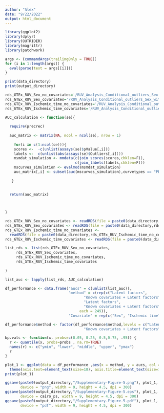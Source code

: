 ```yaml
---
author: "Alex"
date: "9/22/2022"
output: html_document
---
```

```r
library(ggplot2)
library(dplyr)
library(OUTRIDER)
library(magrittr)
library(patchwork)

```


```r
args <- (commandArgs(trailingOnly = TRUE))
for (i in 1:length(args)) {
  eval(parse(text = args[[i]]))
}

```

```r
print(data_directory)
print(output_directory)
```


```r
rds_GTEx_RUV_Sex_no_covariates='/RUV_Analysis_Conditional_outliers_Sex.RDS'
rds_GTEx_RUV_Sex_covariates='/RUV_Analysis_Conditional_outliers_Sex_with_covariates.RDS'
rds_GTEx_RUV_Ischemic_time_no_covariates='/RUV_Analysis_Conditional_outliers_Ischemic_time.RDS'
rds_GTEx_RUV_Ischemic_time_covariates='/RUV_Analysis_Conditional_outliers_Ischemic_time_with_covariates.RDS'

```


```r
AUC_calculation <- function(se){
  
  require(precrec)
  
  auc_matrix <- matrix(NA, ncol = ncol(se), nrow = 1)
    
    for(i in c(1:ncol(se))){
    scores <-  -c(unlist(assays(se)$pValue[,i]))
    labels <-  c(unlist(abs(assays(se)$Outliers[,i])))
    msmdat_simulation <- mmdata(c(join_scores(scores,chklen=F)),
                                c(join_labels(labels,chklen=F)))
    mscurves_simulation <- evalmod(msmdat_simulation)
    auc_matrix[,i] <- subset(auc(mscurves_simulation),curvetypes == "PRC")$aucs
      
   }

  
  return(auc_matrix)
  
  

}
```


```r




rds_GTEx_RUV_Sex_no_covariates <- readRDS(file = paste0(data_directory,rds_GTEx_RUV_Sex_no_covariates))
rds_GTEx_RUV_Sex_covariates <- readRDS(file = paste0(data_directory,rds_GTEx_RUV_Sex_covariates))
rds_GTEx_RUV_Ischemic_time_no_covariates <- 
  readRDS(file = paste0(data_directory,rds_GTEx_RUV_Ischemic_time_no_covariates))
rds_GTEx_RUV_Ischemic_time_covariates <- readRDS(file = paste0(data_directory,rds_GTEx_RUV_Ischemic_time_covariates))


```


```r
list_rds <- list(rds_GTEx_RUV_Sex_no_covariates,
     rds_GTEx_RUV_Sex_covariates,
     rds_GTEx_RUV_Ischemic_time_no_covariates,
     rds_GTEx_RUV_Ischemic_time_covariates
     
)

list_auc <- lapply(list_rds, AUC_calculation)

```

```r
df_performance <- data.frame("aucs" = c(unlist(list_auc)),
                             "method" = c(rep(c("Latent factors",
                                    "Known covariates + Latent factors", 
                                    "Latent factors",
                                    "Known covariates + Latent factors"),
                                  each = 249)),
                             "Covariate" = rep(c("Sex", "Ischemic time"), each = 249*2))

df_performance$method <- factor(df_performance$method,levels = c("Latent factors",
                                    "Known covariates + Latent factors"))
```



```r
bp.vals <- function(x, probs=c(0.05, 0.25, 0.5,0.75, .95)) {
  r <- quantile(x, probs=probs , na.rm=TRUE)
  names(r) <- c("ymin", "lower", "middle", "upper", "ymax")
  r
}
```


```r
plot_1 <- ggplot(data = df_performance ,aes(x = method, y = aucs, col = method))  + stat_summary(fun.data = bp.vals, geom="boxplot") + geom_jitter(size = 1)  + scale_color_manual(values = c("Latent factors" = "#E69F00", "Known covariates + Latent factors"="#D55E00")) + ylab("Area under the curve per sample") + theme_bw() + ylim(c(0,1.0001)) + theme(legend.position = "right", legend.title = element_blank())+theme(axis.text.x=element_blank(), axis.title.x=element_blank(), axis.ticks.x = element_blank()) +
  theme(axis.text=element_text(size=10), axis.title=element_text(size=12), strip.text = element_text(size=12))  + facet_wrap(~Covariate)
print(plot_1)

```

```r
ggsave(paste0(output_directory,"/Supplementary-Figure-5.png"), plot_1, 
       device = "png", width = 9, height = 4.5, dpi = 300)
ggsave(paste0(output_directory,"/Supplementary-Figure-5.eps"), plot_1, 
       device = cairo_ps, width = 9, height = 4.5, dpi = 300)
ggsave(paste0(output_directory,"/Supplementary-Figure-5.pdf"), plot_1, 
       device = "pdf", width = 9, height = 4.5, dpi = 300)

```







